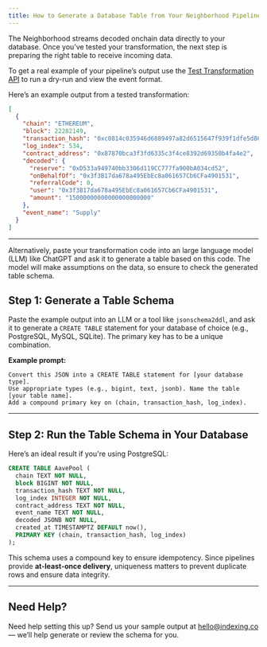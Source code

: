 ```yaml
---
title: How to Generate a Database Table from Your Neighborhood Pipeline Output
---
```


The Neighborhood streams decoded onchain data directly to your database. Once you’ve tested your transformation, the next step is preparing the right table to receive incoming data.

To get a real example of your pipeline’s output use the [Test Transformation API](/guide/transformations/test) to run a dry-run and view the event format.

Here’s an example output from a tested transformation:

```json
[
  {
    "chain": "ETHEREUM",
    "block": 22282149,
    "transaction_hash": "0xc0814c035946d6889497a82d6515647f939f1dfe5d86d46c4294b3c6b127bad7",
    "log_index": 534,
    "contract_address": "0x87870bca3f3fd6335c3f4ce8392d69350b4fa4e2",
    "decoded": {
      "reserve": "0xD533a949740bb3306d119CC777fa900bA034cd52",
      "onBehalfOf": "0x3f3B17da678a495EbEc8a061657Cb6CFa4901531",
      "referralCode": 0,
      "user": "0x3f3B17da678a495EbEc8a061657Cb6CFa4901531",
      "amount": "15000000000000000000000"
    },
    "event_name": "Supply"
  }
]

```

---

Alternatively, paste your transformation code into an large language model (LLM) like ChatGPT and ask it to generate a table based on this code. The model will make assumptions on the data, so ensure to check the generated table schema.

## Step 1: Generate a Table Schema

Paste the example output into an LLM or a tool like `jsonschema2ddl`, and ask it to generate a `CREATE TABLE` statement for your database of choice (e.g., PostgreSQL, MySQL, SQLite). The primary key has to be a unique combination.

**Example prompt:**

```
Convert this JSON into a CREATE TABLE statement for [your database type].
Use appropriate types (e.g., bigint, text, jsonb). Name the table [your table name].
Add a compound primary key on (chain, transaction_hash, log_index).

```

---

## Step 2: Run the Table Schema in Your Database

Here’s an ideal result if you're using PostgreSQL:

```sql
CREATE TABLE AavePool (
  chain TEXT NOT NULL,
  block BIGINT NOT NULL,
  transaction_hash TEXT NOT NULL,
  log_index INTEGER NOT NULL,
  contract_address TEXT NOT NULL,
  event_name TEXT NOT NULL,
  decoded JSONB NOT NULL,
  created_at TIMESTAMPTZ DEFAULT now(),
  PRIMARY KEY (chain, transaction_hash, log_index)
);

```

This schema uses a compound key to ensure idempotency. Since pipelines provide **at-least-once delivery**, uniqueness matters to prevent duplicate rows and ensure data integrity.

---

## Need Help?

Need help setting this up? Send us your sample output at [hello@indexing.co](mailto:hello@indexig.co) — we’ll help generate or review the schema for you.
